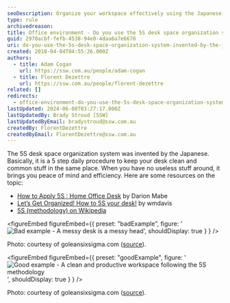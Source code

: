 ```yaml
---
seoDescription: Organize your workspace effectively using the Japanese-invented 5S desk space organization system, a simple yet powerful method to boost productivity and reduce stress.
type: rule
archivedreason:
title: Office environment - Do you use the 5S desk space organization system invented by the Japanese?
guid: 2970acbf-fefb-4538-94e0-4daa6a7e6670
uri: do-you-use-the-5s-desk-space-organization-system-invented-by-the-japanese
created: 2018-04-04T04:55:26.000Z
authors:
  - title: Adam Cogan
    url: https://ssw.com.au/people/adam-cogan
  - title: Florent Dezettre
    url: https://ssw.com.au/people/florent-dezettre
related: []
redirects:
  - office-environment-do-you-use-the-5s-desk-space-organization-system-invented-by-the-japanese
lastUpdated: 2024-06-08T03:27:17.000Z
lastUpdatedBy: Brady Stroud [SSW]
lastUpdatedByEmail: bradystroud@ssw.com.au
createdBy: FlorentDezettre
createdByEmail: FlorentDezettre@ssw.com.au
---
```


The 5S desk space organization system was invented by the Japanese. Basically, it is a 5 step daily procedure to keep your desk clean and common stuff in the same place. When you have no useless stuff around, it brings you peace of mind and efficiency.
Here are some resources on the topic:

- [How to Apply 5S : Home Office Desk](https://goleansixsigma.com/apply-5s-home-office-desk/) by Darion Mabe
- [Let’s Get Organized! How to 5S your desk!](https://blogs.mtu.edu/improvement/2011/08/17/let%e2%80%99s-get-organized-how-to-5s-your-desk/) by wmdavis
- [5S (methodology) on Wikipedia](https://en.wikipedia.org/wiki/5S_%28methodology%29)

<figureEmbed figureEmbed={{
  preset: "badExample",
  figure: '![Bad example - A messy desk is a messy head](Apply-5S_Desk-01_GoLeanSixSigma.com_.jpg)',
  shouldDisplay: true
} } />


Photo: courtesy of goleansixsigma.com ([source](https://goleansixsigma.com/apply-5s-home-office-desk/)).

<figureEmbed figureEmbed={{
  preset: "goodExample",
  figure: '![Good example - A clean and productive workspace following the 5S methodology](Apply-5S_Desk-04_GoLeanSixSigma.com_.jpg)',
  shouldDisplay: true
} } />


Photo: courtesy of goleansixsigma.com ([source](https://goleansixsigma.com/apply-5s-home-office-desk/)).
